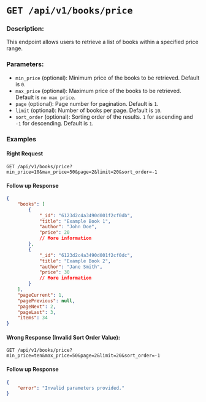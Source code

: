 # `GET /api/v1/books/price`

### Description:
This endpoint allows users to retrieve a list of books within a specified price range.

### Parameters:
- `min_price` (optional): Minimum price of the books to be retrieved. Default is `0`.
- `max_price` (optional): Maximum price of the books to be retrieved. Default is `no max price`.
- `page` (optional): Page number for pagination. Default is `1`.
- `limit` (optional): Number of books per page. Default is `10`.
- `sort_order` (optional): Sorting order of the results. `1` for ascending and `-1` for descending. Default is `1`.

### Examples

#### Right Request

```http copy
GET /api/v1/books/price?min_price=10&max_price=50&page=2&limit=20&sort_order=-1
```

#### Follow up Response

```json
{
    "books": [
        {
            "_id": "6123d2c4a3490d001f2cf0db",
            "title": "Example Book 1",
            "author": "John Doe",
            "price": 20
            // More information
        },
        {
            "_id": "6123d2c4a3490d001f2cf0dc",
            "title": "Example Book 2",
            "author": "Jane Smith",
            "price": 30
            // More information
        }
    ],
    "pageCurrent": 1,
    "pagePrevious": null,
    "pageNext": 2,
    "pageLast": 3,
    "items": 34
}
```

#### Wrong Response (Invalid Sort Order Value):

```http
GET /api/v1/books/price?min_price=ten&max_price=50&page=2&limit=20&sort_order=-1
```

#### Follow up Response

```json
{
    "error": "Invalid parameters provided."
}
```
